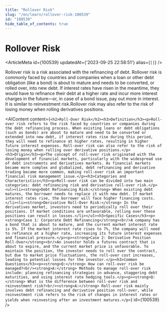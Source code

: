```yaml
---
title: "Rollover Risk"
slug: "/en/learn/rollover-risk-100539"
id: "100539"
hide_table_of_contents: true
---
```



# Rollover Risk

<ArticleMeta id={100539} updatedAt={'2023-09-25 22:58:51'} alias={`[]`} />
<div className='border-solid border-b border-t-0 my-4 border-[var(--ifm-color-gray-300)]' />

Rollover risk is a risk associated with the refinancing of debt. Rollover risk is commonly faced by countries and companies when a loan or other debt obligation (like a bond) is about to mature and needs to be converted, or rolled over, into new debt. If interest rates have risen in the meantime, they would have to refinance their debt at a higher rate and incur more interest charges in the future—or, in case of a bond issue, pay out more in interest. It is similar to reinvestment risk.Rollover risk may also refer to the risk of losing money when rolling derivatives positions.

<AIContent content={`<h2>Roll-Over Risk</h2><h3>Definition</h3><p>Roll-over risk refers to the risk faced by countries or companies during the debt refinancing process. When existing loans or debt obligations (such as bonds) are about to mature and need to be converted or extended into new debt, if interest rates rise during this period, they will need to refinance at higher rates, resulting in higher future interest expenses. Roll-over risk can also refer to the risk of losing money when rolling over derivative positions.</p><h3>Origin</h3><p>The concept of roll-over risk originated with the development of financial markets, particularly with the widespread use of debt instruments and derivatives markets. As financial markets became more complex and globalized, debt refinancing and derivative trading became more common, making roll-over risk an important financial risk management issue.</p><h3>Categories and Characteristics</h3><p>Roll-over risk can be divided into two main categories: debt refinancing risk and derivative roll-over risk.</p><ul><li><strong>Debt Refinancing Risk:</strong> When existing debt matures, the borrower needs to replace it with new debt. If market interest rates rise, the borrower will face higher financing costs.</li><li><strong>Derivative Roll-Over Risk:</strong> In the derivatives market, investors need to periodically roll over their positions. If market conditions are unfavorable, rolling over these positions can result in losses.</li></ul><h3>Specific Cases</h3><p><strong>Case 1: Corporate Debt Refinancing</strong><br/>A company has a bond that is about to mature, and the current market interest rate is 5%. If the market interest rate rises to 7%, the company will need to refinance at a higher rate, increasing its future interest expenses and financial pressure.</p><p><strong>Case 2: Derivative Position Roll-Over</strong><br/>An investor holds a futures contract that is about to expire, and the current market price is unfavorable. To maintain the position, the investor needs to roll over the contract, but due to market price fluctuations, the roll-over cost increases, leading to potential losses for the investor.</p><h3>Common Questions</h3><p><strong>Q:</strong> How can roll-over risk be managed?<br/><strong>A:</strong> Methods to manage roll-over risk include: planning refinancing strategies in advance, staggering debt maturities, and using interest rate hedging tools.</p><p><strong>Q:</strong> What is the difference between roll-over risk and reinvestment risk?<br/><strong>A:</strong> Roll-over risk mainly involves debt refinancing and derivative position roll-over, while reinvestment risk refers to the risk of changes in interest rates or yields when reinvesting after an investment matures.</p>`} id={100539} />
